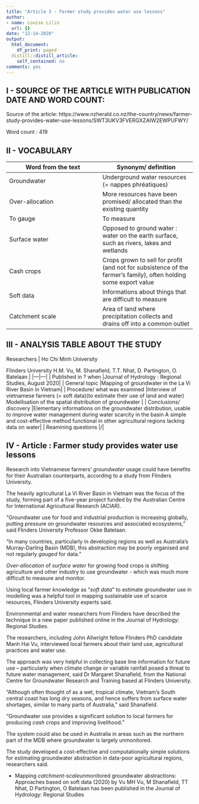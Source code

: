 ```yaml
---
title: "Article 3 - Farmer study provides water use lessons"
author:
- name: Louise Lilin
  url: {}
date: "12-14-2020"
output:
  html_document:
    df_print: paged
  distill::distill_article:
    self_contained: no
comments: yes
---
```


## I - SOURCE OF THE ARTICLE WITH PUBLICATION DATE AND WORD COUNT:

Source of the article: https://www.nzherald.co.nz/the-country/news/farmer-study-provides-water-use-lessons/SWT3UKV3FVERGXZAIW2EWPUFWY/

Word count : 419

## II - VOCABULARY

| Word from the text  | Synonym/ definition  |
|---|---|
| Groundwater  | Underground water resources (= nappes phréatiques)  |
| Over-allocation  | More resources have been promised/ allocated than the existing quantity  |
| To gauge  | To measure  |
| Surface water  | Opposed to ground water : water on the earth surface, such as rivers, lakes and wetlands  |
| Cash crops  |Crops grown to sell for profit (and not for subsistence of the farmer’s family), often holding some export value|
| Soft data  |Informations about things that are difficult to measure|
| Catchment scale  |Area of land where precipitation collects and drains off into a common outlet|

## III - ANALYSIS TABLE ABOUT THE STUDY

| Researchers  | Ho Chi Minh University 
Flinders University 
H.M. Vu, M. Shanafield, T.T. Nhat, D. Partington, O. Batelaan  |
|---|---|
| Published in ? when  |Journal of Hydrology : Regional Studies, August 2020|
| General topic  |Mapping of groundwater in the La Vi River Basin in Vietnam|
| Procedure/ what was examined  |Interview of vietnamese farmers (= soft data)(to estimate their use of land and water)
Modellisation of the spatial distribution of groundwater |
| Conclusions/ discovery  |Elementary informations on the groundwater distribution, usable to improve water management during water scarcity in the basin
A simple and cost-effective method functional in other agricultural regions lacking data on water|
| Reamining questions  |/|

## IV - Article : Farmer study provides water use lessons

Research into Vietnamese farmers' *groundwater* usage could have benefits for their Australian counterparts, according to a study from Flinders University.

The heavily agricultural La Vi River Basin in Vietnam was the focus of the study, forming part of a five-year project funded by the Australian Centre for International Agricultural Research (ACIAR).

"Groundwater use for food and industrial production is increasing globally, putting pressure on groundwater resources and associated ecosystems," said Flinders University Professor Okke Batelaan.

"In many countries, particularly in developing regions as well as Australia's Murray-Darling Basin (MDB), this abstraction may be poorly organised and not regularly *gauged* for data."

*Over-allocation* of *surface water* for growing food crops is shifting agriculture and other industry to use groundwater - which was much more difficult to measure and monitor.

Using local farmer knowledge as "*soft data*" to estimate groundwater use in modelling was a helpful tool in mapping sustainable use of scarce resources, Flinders University experts said.

Environmental and water researchers from Flinders have described the technique in a new paper published online in the Journal of Hydrology: Regional Studies.

The researchers, including John Allwright fellow Flinders PhD candidate Manh Hai Vu, interviewed local farmers about their land use, agricultural practices and water use.

The approach was very helpful in collecting base line information for future use – particularly when climate change or variable rainfall posed a threat to future water management, said Dr Margaret Shanafield, from the National Centre for Groundwater Research and Training based at Flinders University.

"Although often thought of as a wet, tropical climate, Vietnam's South central coast has long dry seasons, and hence suffers from surface water shortages, similar to many parts of Australia," said Shanafield.

"Groundwater use provides a significant solution to local farmers for producing *cash crops* and improving livelihood."

The system could also be used in Australia in areas such as the northern part of the MDB where groundwater is largely unmonitored.

The study developed a cost-effective and computationally simple solutions for estimating groundwater abstraction in data-poor agricultural regions, researchers said.

- Mapping *catchment-scale*unmonitored groundwater abstractions: Approaches based on soft data (2020) by Vu MH Vu, M Shanafield, TT Nhat, D Partington, O Batelaan has been published in the Journal of Hydrology: Regional Studies




